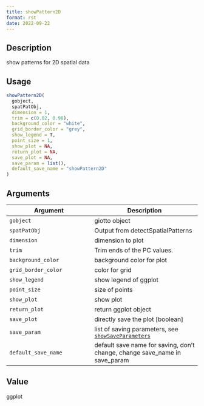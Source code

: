```yaml
--- 
title: showPattern2D 
format: rst 
date: 2022-09-22 
--- 
```


## Description

show patterns for 2D spatial data


## Usage

```r
showPattern2D(
  gobject,
  spatPatObj,
  dimension = 1,
  trim = c(0.02, 0.98),
  background_color = "white",
  grid_border_color = "grey",
  show_legend = T,
  point_size = 1,
  show_plot = NA,
  return_plot = NA,
  save_plot = NA,
  save_param = list(),
  default_save_name = "showPattern2D"
)
```


## Arguments

Argument      |Description
------------- |----------------
`gobject`     |     giotto object
`spatPatObj`     |     Output from detectSpatialPatterns
`dimension`     |     dimension to plot
`trim`     |     Trim ends of the PC values.
`background_color`     |     background color for plot
`grid_border_color`     |     color for grid
`show_legend`     |     show legend of ggplot
`point_size`     |     size of points
`show_plot`     |     show plot
`return_plot`     |     return ggplot object
`save_plot`     |     directly save the plot [boolean]
`save_param`     |     list of saving parameters, see [`showSaveParameters`](#showsaveparameters)
`default_save_name`     |     default save name for saving, don't change, change save_name in save_param


## Value

ggplot


